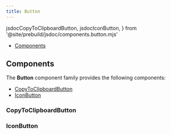 ```yaml
---
title: Button
---
```


  jsdocCopyToClipboardButton,
  jsdocIconButton,
} from '@site/prebuild/jsdoc/components.button.mjs'

<DocusaurusDoc>

- [Components](#components)

## Components

The **Button** component family provides the following components:

- [CopyToClipboardButton](#copytoclipboardbutton)
- [IconButton](#iconbutton)

### CopyToClipboardButton

<ComponentDocs docs={jsdocCopyToClipboardButton} example={CopyToClipboardButtonExample} />

### IconButton

<ComponentDocs docs={jsdocIconButton} example={IconButtonExample} />

</DocusaurusDoc>
